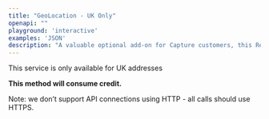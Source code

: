 ```yaml
---
title: "GeoLocation - UK Only"
openapi: ""
playground: 'interactive'
examples: 'JSON'
description: "A valuable optional add-on for Capture customers, this Reverse GeoLocationservice takes a latitude longitude point and returns addresses that are within a specified radius. This must be followed by a Retrieve to obtain a fully formatted address."
---
```


<Warning>This service is only available for UK addresses</Warning>

**This method will consume credit.**

Note: we don’t support API connections using HTTP - all calls should use HTTPS.